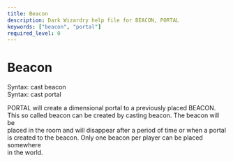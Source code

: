 ```yaml
---
title: Beacon
description: Dark Wizardry help file for BEACON, PORTAL
keywords: ["beacon", "portal"]
required_level: 0
---
```


# Beacon

Syntax: cast beacon  
Syntax: cast portal  

PORTAL will create a dimensional portal to a previously placed BEACON.  
This so called beacon can be created by casting beacon.  The beacon will be  
placed in the room and will disappear after a period of time or when a portal  
is created to the beacon.  Only one beacon per player can be placed somewhere  
in the world.